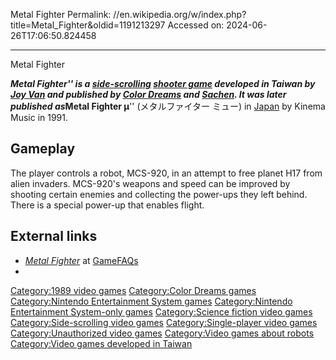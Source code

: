 Metal Fighter
Permalink: //en.wikipedia.org/w/index.php?title=Metal_Fighter&oldid=1191213297
Accessed on: 2024-06-26T17:06:50.824458



------
Metal Fighter
{{Infobox video game
|title= Metal Fighter
|image= Metal Fighter Cover.jpg
|caption= North American cover art
|developer= [[Thin Chen Enterprise|Joy Van]]
|publisher= {{vgrelease|[[Asia|AS]]|[[Thin Chen Enterprise|Sachen]]|NA|[[Color Dreams]]|AU|[[Home Entertainment Suppliers|HES Interactive]]|JP|Kinema Music}}
|designer=
|platforms= [[Nintendo Entertainment System]]
|released= {{vgrelease|NA|1989|JP|October 30, 1991}}
|genre= [[Side-scrolling video game|Side-scrolling]] [[Action game|action]] with [[shooter game|shooting elements]]
|modes= [[Single-player video game|Single-player]]
}}

'''''Metal Fighter''''' is a [[Side-scrolling video game|side-scrolling]] [[shooter game]] developed in Taiwan by [[Thin Chen Enterprise|Joy Van]] and published by [[Color Dreams]] and [[Thin Chen Enterprise|Sachen]]. It was later published as '''''Metal Fighter μ''''' (メタルファイター ミュー) in [[Japan]] by Kinema Music in 1991.

==Gameplay==
The player controls a robot, MCS-920, in an attempt to free planet H17 from alien invaders. MCS-920's weapons and speed can be improved by shooting certain enemies and collecting the power-ups they left behind. There is a special power-up that enables flight.

==External links==
* [http://www.gamefaqs.com/console/nes/home/587448.html ''Metal Fighter''] at [[GameFAQs]]
* {{MobyGames|id=/metal-fighter}}

[[Category:1989 video games]]
[[Category:Color Dreams games]]
[[Category:Nintendo Entertainment System games]]
[[Category:Nintendo Entertainment System-only games]]
[[Category:Science fiction video games]]
[[Category:Side-scrolling video games]]
[[Category:Single-player video games]]
[[Category:Unauthorized video games]]
[[Category:Video games about robots]]
[[Category:Video games developed in Taiwan]]

{{scroll-shooter-videogame-stub}}